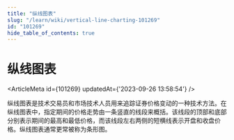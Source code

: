 ```yaml
---
title: "纵线图表"
slug: "/learn/wiki/vertical-line-charting-101269"
id: "101269"
hide_table_of_contents: true
---
```



# 纵线图表

<ArticleMeta id={101269} updatedAt={'2023-09-26 13:58:54'} />
<div className='border-solid border-b border-t-0 my-4 border-[var(--ifm-color-gray-300)]' />

纵线图表是技术交易员和市场技术人员用来追踪证券价格变动的一种技术方法。在纵线图表中，指定期间的价格走势由一条竖直的线段来概括。该线段的顶部和底部分别表示期间的最高和最低价格，而该线段左右两侧的短横线表示开盘和收盘价格。纵线图表通常更常被称为条形图。
